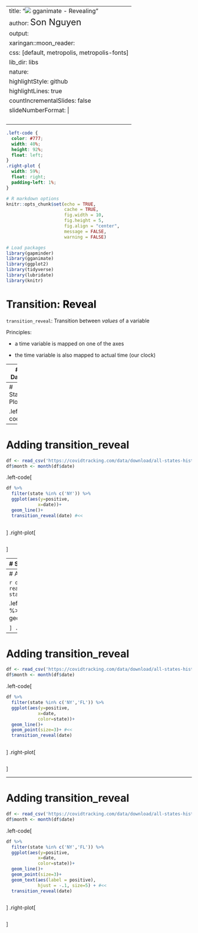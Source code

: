 
---
title: "![](./figures/bat-cartoon.png) gganimate - Revealing"
author: <font size="5"> Son Nguyen </font>
output:
  xaringan::moon_reader:
    css: [default, metropolis, metropolis-fonts]
    lib_dir: libs
    nature:
      highlightStyle: github
      highlightLines: true
      countIncrementalSlides: false
      slideNumberFormat: |
        <div class="progress-bar-container">
          <div class="progress-bar" style="width: calc(%current% / %total% * 100%);">
          </div>
        </div>`
---

<style>

.remark-slide-content {
  background-color: #FFFFFF;
  border-top: 80px solid #F9C389;
  font-size: 17px;
  font-weight: 300;
  line-height: 1.5;
  padding: 1em 2em 1em 2em
}

.inverse {
  background-color: #696767;
  border-top: 80px solid #696767;
  text-shadow: none;
  background-image: url(https://github.com/goodekat/presentations/blob/master/2019-isugg-gganimate-spooky/figures/spider.png?raw=true);
	background-position: 50% 75%;
  background-size: 150px;
}

.your-turn{
  background-color: #8C7E95;
  border-top: 80px solid #F9C389;
  text-shadow: none;
  background-image: url(https://github.com/goodekat/presentations/blob/master/2019-isugg-gganimate-spooky/figures/spider.png?raw=true);
	background-position: 95% 90%;
  background-size: 75px;
}

.title-slide {
  background-color: #F9C389;
  border-top: 80px solid #F9C389;
  background-image: none;
}

.title-slide > h1  {
  color: #111111;
  font-size: 40px;
  text-shadow: none;
  font-weight: 400;
  text-align: left;
  margin-left: 15px;
  padding-top: 80px;
}
.title-slide > h2  {
  margin-top: -25px;
  padding-bottom: -20px;
  color: #111111;
  text-shadow: none;
  font-weight: 300;
  font-size: 35px;
  text-align: left;
  margin-left: 15px;
}
.title-slide > h3  {
  color: #111111;
  text-shadow: none;
  font-weight: 300;
  font-size: 25px;
  text-align: left;
  margin-left: 15px;
  margin-bottom: -30px;
}

</style>

```{css, echo=FALSE}
.left-code {
  color: #777;
  width: 40%;
  height: 92%;
  float: left;
}
.right-plot {
  width: 59%;
  float: right;
  padding-left: 1%;
}
```

```{r setup, include = FALSE}

# R markdown options
knitr::opts_chunk$set(echo = TRUE, 
                      cache = TRUE, 
                      fig.width = 10,
                      fig.height = 5,
                      fig.align = "center", 
                      message = FALSE, 
                      warning = FALSE)

# Load packages
library(gapminder)
library(gganimate)
library(ggplot2)
library(tidyverse)
library(lubridate)
library(knitr)

```

# Transition: <font color="black"> Reveal </font>

`transition_reveal`: Transition between *values* of a variable

Principles:

-  a time variable is mapped on one of the axes

-  the time variable is also mapped to actual time (our clock)

---
# Data

```{r,  message=FALSE, warning=FALSE}
library(gganimate)
library(ggplot2)
library(tidyverse)
library(lubridate)
df <- read_csv('https://covidtracking.com/data/download/all-states-history.csv')
df$month <- month(df$date)
```

---
# Static Plot

.left-code[
```{r step1281110, eval = FALSE, echo = TRUE}
df %>% 
  filter(state %in% c('NY')) %>% 
  ggplot(aes(y=positive,
            x=date))+ 
  geom_line() #<<
```
]
.right-plot[
```{r, ref.label = "step1281110", echo = FALSE, cache = TRUE, fig.height = 6, fig.width = 7}
```
]

---
# Adding transition_reveal

```{r, echo=FALSE}
df <- read_csv('https://covidtracking.com/data/download/all-states-history.csv')
df$month <- month(df$date)
```


.left-code[
```{r step12811101, eval = FALSE, echo = TRUE}
df %>% 
  filter(state %in% c('NY')) %>% 
  ggplot(aes(y=positive,
            x=date))+ 
  geom_line()+
  transition_reveal(date) #<<
  

```
]
.right-plot[
```{r, ref.label = "step12811101", echo = FALSE, cache = TRUE, fig.height = 6, fig.width = 7}
```
]


---
# Static Plot

```{r, echo=FALSE}
df <- read_csv('https://covidtracking.com/data/download/all-states-history.csv')
df$month <- month(df$date)
```


.left-code[
```{r step128111012, eval = FALSE, echo = TRUE}
df %>% 
  filter(state %in% c('NY','FL')) %>% 
  ggplot(aes(y=positive,
            x=date,
            color=state))+ #<<
  geom_line() 
```
]
.right-plot[
```{r, ref.label = "step128111012", echo = FALSE, cache = TRUE, fig.height = 6, fig.width = 7}
```
]


---
# Adding transition_reveal

```{r, echo=FALSE}
df <- read_csv('https://covidtracking.com/data/download/all-states-history.csv')
df$month <- month(df$date)
```


.left-code[
```{r step1281110121, eval = FALSE, echo = TRUE}
df %>% 
  filter(state %in% c('NY','FL')) %>% 
  ggplot(aes(y=positive,
            x=date,
            color=state))+ 
  geom_line()+
  transition_reveal(date) #<<
  

```
]
.right-plot[
```{r, ref.label = "step1281110121", echo = FALSE, cache = TRUE, fig.height = 6, fig.width = 7}
```
]

---
# Adding transition_reveal

```{r, echo=FALSE}
df <- read_csv('https://covidtracking.com/data/download/all-states-history.csv')
df$month <- month(df$date)
```


.left-code[
```{r step128111012111, eval = FALSE, echo = TRUE}
df %>% 
  filter(state %in% c('NY','FL')) %>% 
  ggplot(aes(y=positive,
            x=date,
            color=state))+ 
  geom_line()+
  geom_point(size=3)+ #<<
  transition_reveal(date) 
  

```
]
.right-plot[
```{r, ref.label = "step128111012111", echo = FALSE, cache = TRUE, fig.height = 6, fig.width = 7}
```
]

---
# Adding transition_reveal

```{r, echo=FALSE}
df <- read_csv('https://covidtracking.com/data/download/all-states-history.csv')
df$month <- month(df$date)
```


.left-code[
```{r step112811101211, eval = FALSE, echo = TRUE}
df %>% 
  filter(state %in% c('NY','FL')) %>% 
  ggplot(aes(y=positive,
            x=date,
            color=state))+ 
  geom_line()+
  geom_point(size=3)+
  geom_text(aes(label = positive), 
            hjust = -.1, size=5) + #<<
  transition_reveal(date)
  

```
]
.right-plot[
```{r, ref.label = "step112811101211", echo = FALSE, cache = TRUE, fig.height = 6, fig.width = 7}
```
]
